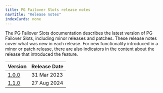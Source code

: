 ```yaml
---
title: PG Failover Slots release notes
navTitle: "Release notes"
indexCards: none
---
```

The PG Failover Slots documentation describes the latest version of PG Failover Slots,
including minor releases and patches. These release notes
cover what was new in each release. For new functionality introduced
in a minor or patch release, there are also indicators in the content
about the release that introduced the feature.

|           Version           | Release Date |
| --------------------------- | ------------ |
| [1.0.0](pg_failover_slots_1.0.0_rel_notes) | 31 Mar 2023 |
| [1.1.0](pg_failover_slots_1.0.0_rel_notes) | 27 Aug 2024 |




